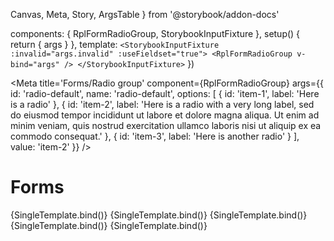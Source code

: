   Canvas,
  Meta,
  Story,
  ArgsTable
} from '@storybook/addon-docs'

  components: { RplFormRadioGroup, StorybookInputFixture },
  setup() {
    return { args }
  },
  template: `<StorybookInputFixture :invalid="args.invalid" :useFieldset="true">
    <RplFormRadioGroup v-bind="args" />
  </StorybookInputFixture>`
})

<Meta title='Forms/Radio group' component={RplFormRadioGroup} args={{
      id: 'radio-default',
      name: 'radio-default',
      options: [
        {
          id: 'item-1',
          label: 'Here is a radio'
        },
        {
          id: 'item-2',
          label: 'Here is a radio with a very long label, sed do eiusmod tempor incididunt ut labore et dolore magna aliqua. Ut enim ad minim veniam, quis nostrud exercitation ullamco laboris nisi ut aliquip ex ea commodo consequat.'
        },
        {
          id: 'item-3',
          label: 'Here is another radio'
        }
      ],
      value: 'item-2'
    }} />

# Forms

<ArgsTable of={RplFormradio} />

<Canvas>
  <Story
    name='Default variant'
    args={{
      id: 'radio-default'
    }}
  >
    {SingleTemplate.bind()}
  </Story>
</Canvas>


<Canvas>
  <Story
    name='Reverse variant'
    parameters={{
      background: 'gray'
    }}
    args={{
      id: 'radio-reverse',
      variant: 'reverse'
    }}
  >
    {SingleTemplate.bind()}
  </Story>
</Canvas>

<Canvas>
  <Story
    name='Inactive'
    args={{
      id: 'radio-inactive',
      label: 'Here is a radio',
      disabled: true,
    }}
  >
    {SingleTemplate.bind()}
  </Story>
</Canvas>


<Canvas>
  <Story
    name='Inactive - single item'
    args={{
      id: 'radio-long-label',
      options: [
        {
          id: 'item-1',
          label: 'Here is a radio',
          disabled: true
        },
        {
          id: 'item-2',
          label: 'Here is a radio with a very long label, sed do eiusmod tempor incididunt ut labore et dolore magna aliqua. Ut enim ad minim veniam, quis nostrud exercitation ullamco laboris nisi ut aliquip ex ea commodo consequat.'
        },
      ],
      value: 'item-2'
    }}
  >
    {SingleTemplate.bind()}
  </Story>
</Canvas>

<Canvas>
  <Story
    name='Horizontal layout'
    args={{
      id: 'radio-long-label',
      layout: 'inline',
      options: [
        {
          id: 'item-1',
          label: 'Here is a radio',
        },
        {
          id: 'item-2',
          label: 'And another'
        },
      ],
      value: 'item-2'
    }}
  >
    {SingleTemplate.bind()}
  </Story>
</Canvas>


